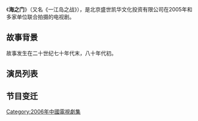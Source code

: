 {{电视节目信息框
| 名称       = 海之门
| 原名       = 
| 别名  = 一江岛之战
| 图片       = 
| 图说       = 
| 类型       = 
| 原创       = 
| 发展       = 
| 编剧       =海波
| 导演       = 雷献禾
| 主持       = 
| 演出       = 杜源，吕中，李雪健，张建新
| 配音       = 
| 旁白       =  
| 字幕       =  
| 主题曲     = 
| 片头曲     = 
| 片尾曲     = 
| 作曲       = 
| 国家       = {{PRC}}
| 地区       = 
| 语言       = 中文
| 季数       = 
| 系列数     = 
| 辑数       = 
| 集数       = 45集
| 每集列表   = 
| 执行制片   = 
| 制片人     = 
| 监制       = 
| 副制片人   = 
| 共同制片人 = 
| 编审       = 
| 剪辑       = 
| 年份       =
| 外景       = 
| 机位       = 
| 每集长     = 
| 频道      = {{flag_icon|PRC}}[[中国中央电视台综合频道|中国中央电视台综合频道]]
| 电视网    = {{flag_icon|PRC}}[[中国中央电视台综合频道|中国中央电视台综合频道]]
| 电视台     = {{flag_icon|PRC}}[[中国中央电视台综合频道|中国中央电视台综合频道]]
| 视频制式1   = 
| 音频制式1   = 
| 首播国家   = 
| 首播地区   = 
| 制作公司   = 北京盛世凯华文化投资有限公司<br>[[中国中央电视台|中央电视台]]<br>浙江省广电集团<br>空军电视艺术中心<br>[[台州广播电视总台|台州广播电视总台]]
| 影视公司   = 
| 开始       = {{start_date|2006|8|21}}
| 结束       = {{end_date|2006|9|13}}
| 晚于       = 
| 早于       = 
| 相关剧集   = 
| 中国大陆名称 = 
| 台湾名称   = 
| 港澳名称   = 
| 马新名称   = 
| 官方网站   = 
| imdb_id   = 
| tv_com_id = 
}}

《'''海之门'''》（又名《一江岛之战》），是北京盛世凯华文化投资有限公司在2005年和多家单位联合拍摄的电视剧。

==故事背景==
故事发生在二十世纪七十年代末，八十年代初。

==演员列表==

==节目变迁==
{{電視節目的變遷
|電視台 = {{flagicon|PRC}} [[中国中央电视台综合频道|中国中央电视台综合频道]]|播放檔次 = [[方圆剧场|方圆剧场]] 週一至週日 20:00~22:00
|節目名稱 = 海之门<br />（2006.8.21 - 2006.9.13）
|上一節目 = [[诺尔曼·白求恩_(电视剧)|诺尔曼·白求恩]]<br />（2006.8.11 - 2006.8.21）
|下一節目 = [[无国界行动|无国界行动]]<br />（2006.9.14 - 2006.9.29）}}

[[Category:2006年中國電視劇集|Category:2006年中國電視劇集]]